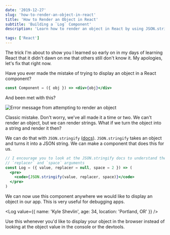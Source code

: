 ```yaml
---
date: '2019-12-27'
slug: 'how-to-render-an-object-in-react'
title: 'How to Render an Object in React'
subtitle: 'Building a `Log` Component'
description: 'Learn how to render an object in React by using JSON.stringify'

tags: ['React']
---
```



<EggheadEmbed
  src="https://egghead.io/lessons/react-render-an-object-with-json-stringify-in-react/embed"
  title="Render an Object with JSON.stringify in React"
/>

The trick I'm about to show you I learned so early on in my days of learning React that it didn't dawn on me that others still don't know it. My apologies, let's fix that right now.

Have you ever made the mistake of trying to display an object in a React component?

```jsx
const Component = ({ obj }) => <div>{obj}</div>
```

And been met with this?

![Error message from attempting to render an object](/images/RenderObjectError.jpg)

Classic mistake. Don't worry, we've all made it a time or two. We can't render an object, but we can render strings. What if we turn the object into a string and render it then?

We can do that with `JSON.stringify` ([docs](https://developer.mozilla.org/en-US/docs/Web/JavaScript/Reference/Global_Objects/JSON/stringify)). `JSON.stringify` takes an object and turns it into a JSON string. We can make a component that does this for us.

```jsx
// I encourage you to look at the JSON.stringify docs to understand the
// `replacer` and `space` arguments
const Log = ({ value, replacer = null, space = 2 }) => (
  <pre>
    <code>{JSON.stringify(value, replacer, space)}</code>
  </pre>
)
```

We can now use this component anywhere we would like to display an object in our app. This is very useful for debugging apps.

<Log value={{ name: 'Kyle Shevlin', age: 34, location: 'Portland, OR' }} />

Use this whenever you'd like to display your object in the browser instead of looking at the object value in the console or the devtools.
